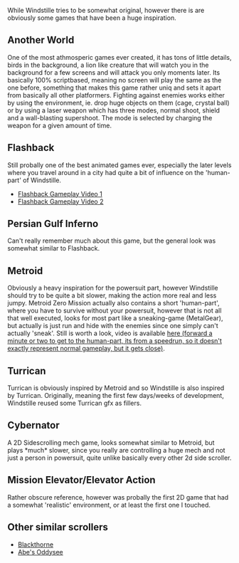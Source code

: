 While Windstille tries to be somewhat original, however there is are obviously some games that have been a huge inspiration.

== Another World ==

One of the most athmosperic games ever created, it has tons of little details, birds in the background, a lion like creature that will watch you in the background for a few screens and will attack you only moments later. Its basically 100% scriptbased, meaning no screen will play the same as the one before, something that makes this game rather uniq and sets it apart from basically all other platformers. Fighting against enemies works either by using the environment, ie. drop huge objects on them (cage, crystal ball) or by using a laser weapon which has three modes, normal shoot, shield and a wall-blasting supershoot. The mode is selected by charging the weapon for a given amount of time.

== Flashback ==

Still probally one of the best animated games ever, especially the later levels where you travel around in a city had quite a bit of influence on the 'human-part' of Windstille.

* [[http://pingus.seul.org/~grumbel/tmp/flashback-gameplay.avi|Flashback Gameplay Video 1]]
* [[http://pingus.seul.org/~grumbel/tmp/flashback-gameplay3.avi|Flashback Gameplay Video 2]]

== Persian Gulf Inferno ==

Can't really remember much about this game, but the general look was somewhat similar to Flashback.

== Metroid ==

Obviously a heavy inspiration for the powersuit part, however Windstille should try to be quite a bit slower, making the action more real and less jumpy. Metroid Zero Mission actually also contains a short 'human-part', where you have to survive without your powersuit, however that is not all that well executed, looks for most part like a sneaking-game (MetalGear), but actually is just run and hide with the enemies since one simply can't actually 'sneak'. Still is worth a look, video is available [[http://ia200100.eu.archive.org/hdc1/items/MetroidZM_2850/MetroidZM_2850_part4.avi|here (forward a minute or two to get to the human-part, its from a speedrun, so it doesn't exactly represent normal gameplay, but it gets close)]].

== Turrican ==

Turrican is obviously inspired by Metroid and so Windstille is also inspired by Turrican. Originally, meaning the first few days/weeks of development, Windstille reused some Turrican gfx as fillers.

== Cybernator ==

A 2D Sidescrolling mech game, looks somewhat similar to Metroid, but plays *much* slower, since you really are controlling a huge mech and not just a person in powersuit, quite unlike basically every other 2d side scroller.

== Mission Elevator/Elevator Action ==

Rather obscure reference, however was probally the first 2D game that had a somewhat 'realistic' environment, or at least the first one I touched.

== Other similar scrollers ==
* [[http://www.blizzard.com/blizzclassic/#blackthorne|Blackthorne]]
* [[http://www.oddworld.com/games/ow_abeodd.shtml|Abe's Oddysee]]